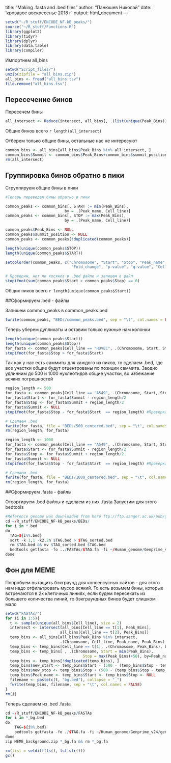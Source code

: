 title: "Making .fasta and .bed files"
author: "Панюшев Николай"
date: 'кровавое воскресенье 2018 г'
output: html_document
---

```r
setwd("~/R_stuff/ENCODE_NF-kB_peaks/")
source("~/R_stuff/Functions.R")
library(ggplot2)
library(tidyr)
library(dplyr)
library(data.table)
library(compiler)
```

Импортнем all_bins
```r
setwd("Script_files/")
unzip(zipfile = "all_bins.zip")
all_bins <- fread("all_bins.tsv")
file.remove("all_bins.tsv")
```

## Пересечение бинов

Пересечем бины

```r
all_intersect <- Reduce(intersect, all_bins[, .(list(unique(Peak_Bins))), Cell_line]$V1)
```
Общих бинов всего `r length(all_intersect)` 

Отберем только общие бины, остальные нас не интересуют

```r
common_bins <- all_bins[all_bins$Peak_Bins %in% all_intersect, ]
common_bins$Summit <- common_bins$Peak_Bins+common_bins$summit_position #Добавили положение бинов 
rm(all_intersect)
```

## Группировка бинов обратно в пики
Сгруппируем общие бины в пики

```r
#Теперь переведем бины обратно в пики

common_peaks <- common_bins[, START := min(Peak_Bins),
                          by = .(Peak_name, Cell_line)]
common_peaks <- common_bins[, STOP := max(Peak_Bins),
                          by = .(Peak_name, Cell_line)]

common_peaks$Peak_Bins <- NULL
common_peaks$summit_position <- NULL
common_peaks <- common_peaks[!duplicated(common_peaks)]

length(unique(common_peaks$STOP))
length(unique(common_peaks$START))

setcolorder(common_peaks, c("Chromosome", "Start", "Stop", "Peak_name", "Summit",
                             "Fold_change", "p-value", "q-value", "Cell_line"))

# Проверим, нет ли косяков в .bed файле и запишем в файл
stopifnot(sum(common_peaks$Start > common_peaks$Stop) == 0)
```

Общих пиков всего `r length(unique(common_peaks$Start))` 

##Сформируем .bed - файлы 

Запишем сommon_peaks в common_peaks.bed
```r
fwrite(common_peaks, "BEDs/common_peaks.bed", sep = "\t", col.names = FALSE)
```

Теперь уберем дупликаты и оставим только нужные нам колонки
```r
length(unique(common_peaks$Start))
length(unique(common_peaks$Stop))
for_fasta <- common_peaks[Cell_line == "HUVEC", .(Chromosome, Start, Stop, Summit)]
stopifnot(for_fasta$Stop > for_fasta$Start) 
```


Так как у нас есть саммиты для каждого из пиков, то сделаем .bed, где все участки общие будут отцентрованы по позиции саммита.
Заодно удлинним до 500 и 1000 нуклеотидов общие участки, во избежание всяких погрешностей 
```r
region_length <- 500
for_fasta <- common_peaks[Cell_line == "A549", .(Chromosome, Start, Stop, Summit)]
for_fasta$Start <- for_fasta$Summit - region_length/2
for_fasta$Stop <- for_fasta$Summit + region_length/2
for_fasta$Summit <- NULL
stopifnot(for_fasta$Stop - for_fasta$Start  == region_length) #Проверка, все ли у нас получилось

# Сделаем .bed
fwrite(for_fasta, file = "BEDs/500_centered.bed", sep = "\t", col.names = FALSE)
rm(region_length, for_fasta)
```

```r
region_length <- 1000
for_fasta <- common_peaks[Cell_line == "A549", .(Chromosome, Start, Stop, Summit)]
for_fasta$Start <- for_fasta$Summit - region_length/2
for_fasta$Stop <- for_fasta$Summit + region_length/2
for_fasta$Summit <- NULL
stopifnot(for_fasta$Stop - for_fasta$Start  == region_length) #Проверка, все ли у нас получилось

# Сделаем .bed
fwrite(for_fasta, file = "BEDs/1000_centered.bed", sep = "\t", col.names = FALSE)
rm(region_length, for_fasta)
```
##Сформируем .fasta - файлы

Отсортируем .bed файлы и сделаем из них .fasta
Запустим для этого bedtools
```r
#Reference genome was downloaded from here ftp://ftp.sanger.ac.uk/pub/gencode/Gencode_human/release_24/GRCh38.p5.genome.fa.gz
cd ~/R_stuff/ENCODE_NF-kB_peaks/BEDs/
for i in *.bed
do
  TAG=${i%%.bed}
  sort -k 1,1 -k2,2n $TAG.bed > $TAG_sorted.bed
  rm $TAG.bed && mv $TAG_sorted.bed $TAG.bed
  bedtools getfasta -fo ../FASTAs/$TAG.fa -fi ~/Human_genome/Genprime_v24/genprime_v24.fa -bed $i
done
```

## Фон для MEME

Попробуем вытащить бэкграунд для консенсусных сайтов - для этого нам надо отфильтровать мусор всякий.
То есть возьмем бины, которые встречаются в 2х клеточных линиях, если будем пересекать из большего количества линий, то бэкграундных бинов будет слишком мало
 
```r
setwd("FASTAs/")
for (i in 1:5){
  t <- sample(unique(all_bins$Cell_line), size = 2)
  intersect <- intersect(all_bins[Cell_line == t[1], Peak_Bins],
                        all_bins[Cell_line == t[2], Peak_Bins])
  temp_bins <- all_bins[all_bins$Peak_Bins %in% intersect, 
                        .(Chromosome, Cell_line, Peak_name, Peak_Bins) ]
  temp_bins <- temp_bins[Cell_line == t[1], .(Chromosome, Peak_Bins), by=Peak_name]
  temp_bins <- temp_bins[ , .(Chromosome, Start = min(Peak_Bins), 
                                  Stop = max(Peak_Bins)+50), by=Peak_name]
  temp_bins <- temp_bins[!duplicated(temp_bins), ]
  temp_bins$new_start <- temp_bins$Start - (500 - (temp_bins$Stop - temp_bins$Start))/2
  temp_bins$new_stop <- temp_bins$Stop + (500 - (temp_bins$Stop - temp_bins$Start))/2
  temp_bins$Peak_name <- temp_bins$Start <- temp_bins$Stop <- NULL
  filename <- paste(c(t, "bg.bed"), collapse = "_")
  fwrite(temp_bins, filename, sep = "\t", col.names = FALSE)
}
rm(i)
```

Теперь сделаем из .bed .fasta
```r
cd ~/R_stuff/ENCODE_NF-kB_peaks/FASTAs 
for i in *_bg.bed
do
    TAG=${i%%.bed}
    bedtools getfasta -fo ./$TAG.fa -fi ~/Human_genome/Genprime_v24/genprime_v24.fa -bed $i && rm $i
done
zip MEME_background.zip *_bg.fa && rm *_bg.fa
```


```r
rm(list = setdiff(ls(), lsf.str()))
gc()
```
